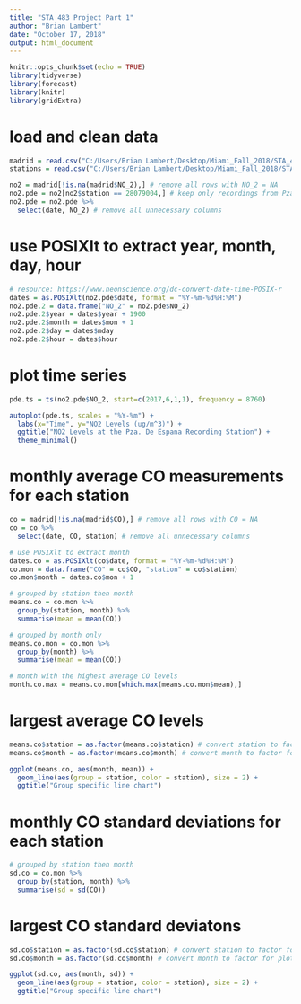 ```yaml
---
title: "STA 483 Project Part 1"
author: "Brian Lambert"
date: "October 17, 2018"
output: html_document
---
```


```r
knitr::opts_chunk$set(echo = TRUE)
library(tidyverse)
library(forecast)
library(knitr)
library(gridExtra)
```

# load and clean data 

```r
madrid = read.csv("C:/Users/Brian Lambert/Desktop/Miami_Fall_2018/STA_483/madrid_2017.csv")
stations = read.csv("C:/Users/Brian Lambert/Desktop/Miami_Fall_2018/STA_483/stations.csv")

no2 = madrid[!is.na(madrid$NO_2),] # remove all rows with NO_2 = NA
no2.pde = no2[no2$station == 28079004,] # keep only recordings from Pza. De Espana (station #28079004)
no2.pde = no2.pde %>%
  select(date, NO_2) # remove all unnecessary columns
```

# use POSIXlt to extract year, month, day, hour

```r
# resource: https://www.neonscience.org/dc-convert-date-time-POSIX-r
dates = as.POSIXlt(no2.pde$date, format = "%Y-%m-%d%H:%M")
no2.pde.2 = data.frame("NO_2" = no2.pde$NO_2)
no2.pde.2$year = dates$year + 1900
no2.pde.2$month = dates$mon + 1
no2.pde.2$day = dates$mday
no2.pde.2$hour = dates$hour
```

# plot time series

```r
pde.ts = ts(no2.pde$NO_2, start=c(2017,6,1,1), frequency = 8760)

autoplot(pde.ts, scales = "%Y-%m") + 
  labs(x="Time", y="NO2 Levels (ug/m^3)") +
  ggtitle("NO2 Levels at the Pza. De Espana Recording Station") +
  theme_minimal()
```

# monthly average CO measurements for each station

```r
co = madrid[!is.na(madrid$CO),] # remove all rows with CO = NA
co = co %>%
  select(date, CO, station) # remove all unnecessary columns

# use POSIXlt to extract month
dates.co = as.POSIXlt(co$date, format = "%Y-%m-%d%H:%M")
co.mon = data.frame("CO" = co$CO, "station" = co$station)
co.mon$month = dates.co$mon + 1

# grouped by station then month
means.co = co.mon %>%
  group_by(station, month) %>%
  summarise(mean = mean(CO))

# grouped by month only
means.co.mon = co.mon %>%
  group_by(month) %>%
  summarise(mean = mean(CO))

# month with the highest average CO levels
month.co.max = means.co.mon[which.max(means.co.mon$mean),]
```

# largest average CO levels 

```r
means.co$station = as.factor(means.co$station) # convert station to factor for plotting
means.co$month = as.factor(means.co$month) # convert month to factor for plotting

ggplot(means.co, aes(month, mean)) +
  geom_line(aes(group = station, color = station), size = 2) +
  ggtitle("Group specific line chart")
```

# monthly CO standard deviations for each station

```r
# grouped by station then month
sd.co = co.mon %>%
  group_by(station, month) %>%
  summarise(sd = sd(CO))
```

# largest CO standard deviatons 

```r
sd.co$station = as.factor(sd.co$station) # convert station to factor for plotting
sd.co$month = as.factor(sd.co$month) # convert month to factor for plotting

ggplot(sd.co, aes(month, sd)) +
  geom_line(aes(group = station, color = station), size = 2) +
  ggtitle("Group specific line chart")
```
